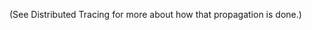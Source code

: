 (See <PlatformLink to="/distributed-tracing/">Distributed Tracing</PlatformLink> for more about how that propagation is done.)
